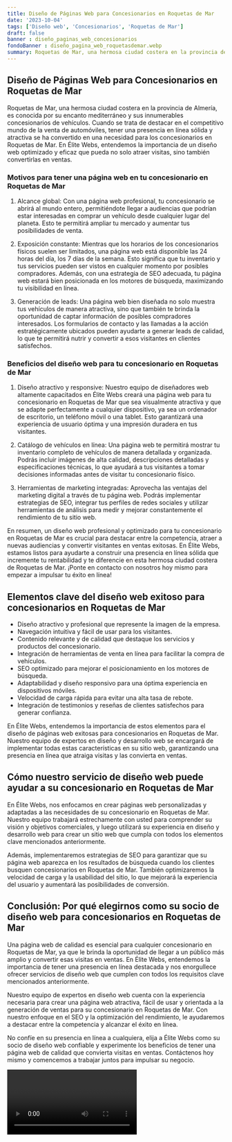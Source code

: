 ```yaml
---
title: Diseño de Páginas Web para Concesionarios en Roquetas de Mar
date: '2023-10-04'
tags: ['Diseño web', 'Concesionarios', 'Roquetas de Mar']
draft: false
banner : diseño_paginas_web_concesionarios
fondoBanner : diseño_pagina_web_roquetasdemar.webp
summary: Roquetas de Mar, una hermosa ciudad costera en la provincia de Almería, es conocida por su encanto mediterráneo y sus innumerables concesionarios de vehículos. Cuando se trata de destacar en el competitivo mundo de la venta de automóviles, tener una presencia en línea sólida y atractiva se ha convertido en una necesidad para los concesionarios en Roquetas de Mar. En Élite Webs, entendemos la importancia de un diseño web optimizado y eficaz que pueda no solo atraer visitas, sino también convertirlas en ventas.
---
```


## Diseño de Páginas Web para Concesionarios en Roquetas de Mar

Roquetas de Mar, una hermosa ciudad costera en la provincia de Almería, es conocida por su encanto mediterráneo y sus innumerables concesionarios de vehículos. Cuando se trata de destacar en el competitivo mundo de la venta de automóviles, tener una presencia en línea sólida y atractiva se ha convertido en una necesidad para los concesionarios en Roquetas de Mar. En Élite Webs, entendemos la importancia de un diseño web optimizado y eficaz que pueda no solo atraer visitas, sino también convertirlas en ventas.

### Motivos para tener una página web en tu concesionario en Roquetas de Mar

1. Alcance global: Con una página web profesional, tu concesionario se abrirá al mundo entero, permitiéndote llegar a audiencias que podrían estar interesadas en comprar un vehículo desde cualquier lugar del planeta. Esto te permitirá ampliar tu mercado y aumentar tus posibilidades de venta.

2. Exposición constante: Mientras que los horarios de los concesionarios físicos suelen ser limitados, una página web está disponible las 24 horas del día, los 7 días de la semana. Esto significa que tu inventario y tus servicios pueden ser vistos en cualquier momento por posibles compradores. Además, con una estrategia de SEO adecuada, tu página web estará bien posicionada en los motores de búsqueda, maximizando tu visibilidad en línea.

3. Generación de leads: Una página web bien diseñada no solo muestra tus vehículos de manera atractiva, sino que también te brinda la oportunidad de captar información de posibles compradores interesados. Los formularios de contacto y las llamadas a la acción estratégicamente ubicados pueden ayudarte a generar leads de calidad, lo que te permitirá nutrir y convertir a esos visitantes en clientes satisfechos.

### Beneficios del diseño web para tu concesionario en Roquetas de Mar

1. Diseño atractivo y responsive: Nuestro equipo de diseñadores web altamente capacitados en Élite Webs creará una página web para tu concesionario en Roquetas de Mar que sea visualmente atractiva y que se adapte perfectamente a cualquier dispositivo, ya sea un ordenador de escritorio, un teléfono móvil o una tablet. Esto garantizará una experiencia de usuario óptima y una impresión duradera en tus visitantes.

2. Catálogo de vehículos en línea: Una página web te permitirá mostrar tu inventario completo de vehículos de manera detallada y organizada. Podrás incluir imágenes de alta calidad, descripciones detalladas y especificaciones técnicas, lo que ayudará a tus visitantes a tomar decisiones informadas antes de visitar tu concesionario físico.

3. Herramientas de marketing integradas: Aprovecha las ventajas del marketing digital a través de tu página web. Podrás implementar estrategias de SEO, integrar tus perfiles de redes sociales y utilizar herramientas de análisis para medir y mejorar constantemente el rendimiento de tu sitio web.

En resumen, un diseño web profesional y optimizado para tu concesionario en Roquetas de Mar es crucial para destacar entre la competencia, atraer a nuevas audiencias y convertir visitantes en ventas exitosas. En Élite Webs, estamos listos para ayudarte a construir una presencia en línea sólida que incremente tu rentabilidad y te diferencie en esta hermosa ciudad costera de Roquetas de Mar. ¡Ponte en contacto con nosotros hoy mismo para empezar a impulsar tu éxito en línea!

<GifSeo />

<Cta />

## Elementos clave del diseño web exitoso para concesionarios en Roquetas de Mar

- Diseño atractivo y profesional que represente la imagen de la empresa.
- Navegación intuitiva y fácil de usar para los visitantes.
- Contenido relevante y de calidad que destaque los servicios y productos del concesionario.
- Integración de herramientas de venta en línea para facilitar la compra de vehículos.
- SEO optimizado para mejorar el posicionamiento en los motores de búsqueda.
- Adaptabilidad y diseño responsivo para una óptima experiencia en dispositivos móviles.
- Velocidad de carga rápida para evitar una alta tasa de rebote.
- Integración de testimonios y reseñas de clientes satisfechos para generar confianza.

En Élite Webs, entendemos la importancia de estos elementos para el diseño de páginas web exitosas para concesionarios en Roquetas de Mar. Nuestro equipo de expertos en diseño y desarrollo web se encargará de implementar todas estas características en su sitio web, garantizando una presencia en línea que atraiga visitas y las convierta en ventas.

## Cómo nuestro servicio de diseño web puede ayudar a su concesionario en Roquetas de Mar

En Élite Webs, nos enfocamos en crear páginas web personalizadas y adaptadas a las necesidades de su concesionario en Roquetas de Mar. Nuestro equipo trabajará estrechamente con usted para comprender su visión y objetivos comerciales, y luego utilizará su experiencia en diseño y desarrollo web para crear un sitio web que cumpla con todos los elementos clave mencionados anteriormente.

Además, implementaremos estrategias de SEO para garantizar que su página web aparezca en los resultados de búsqueda cuando los clientes busquen concesionarios en Roquetas de Mar. También optimizaremos la velocidad de carga y la usabilidad del sitio, lo que mejorará la experiencia del usuario y aumentará las posibilidades de conversión.

## Conclusión: Por qué elegirnos como su socio de diseño web para concesionarios en Roquetas de Mar

Una página web de calidad es esencial para cualquier concesionario en Roquetas de Mar, ya que le brinda la oportunidad de llegar a un público más amplio y convertir esas visitas en ventas. En Élite Webs, entendemos la importancia de tener una presencia en línea destacada y nos enorgullece ofrecer servicios de diseño web que cumplen con todos los requisitos clave mencionados anteriormente.

Nuestro equipo de expertos en diseño web cuenta con la experiencia necesaria para crear una página web atractiva, fácil de usar y orientada a la generación de ventas para su concesionario en Roquetas de Mar. Con nuestro enfoque en el SEO y la optimización del rendimiento, le ayudaremos a destacar entre la competencia y alcanzar el éxito en línea.

No confíe en su presencia en línea a cualquiera, elija a Élite Webs como su socio de diseño web confiable y experimente los beneficios de tener una página web de calidad que convierta visitas en ventas. Contáctenos hoy mismo y comencemos a trabajar juntos para impulsar su negocio.

<Video />

<CtaBot job='Concesionarios' city='Roquetas de Mar'/>

<Gmaps query='Roquetas de Mar+españa+maps' />